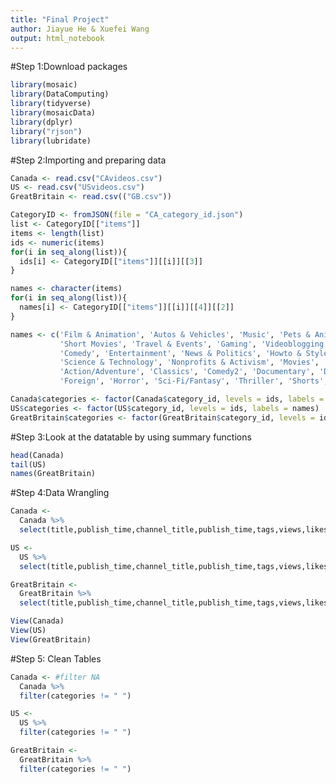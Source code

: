 ```yaml
---
title: "Final Project"
author: Jiayue He & Xuefei Wang
output: html_notebook
---
```


#Step 1:Download packages
```r
library(mosaic)
library(DataComputing)
library(tidyverse)
library(mosaicData)
library(dplyr)
library("rjson")
library(lubridate)
```


#Step 2:Importing and preparing data
```r
Canada <- read.csv("CAvideos.csv")
US <- read.csv("USvideos.csv")
GreatBritain <- read.csv(("GB.csv"))
```

```r
CategoryID <- fromJSON(file = "CA_category_id.json")
list <- CategoryID[["items"]]
items <- length(list)
ids <- numeric(items)
for(i in seq_along(list)){
  ids[i] <- CategoryID[["items"]][[i]][[3]]
}

names <- character(items)
for(i in seq_along(list)){
  names[i] <- CategoryID[["items"]][[i]][[4]][[2]]
}

names <- c('Film & Animation', 'Autos & Vehicles', 'Music', 'Pets & Animals', 'Sports', 
           'Short Movies', 'Travel & Events', 'Gaming', 'Videoblogging', 'People & Blogs', 
           'Comedy', 'Entertainment', 'News & Politics', 'Howto & Style', 'Education', 
           'Science & Technology', 'Nonprofits & Activism', 'Movies', 'Anime/Animation', 
           'Action/Adventure', 'Classics', 'Comedy2', 'Documentary', 'Drama', 'Family', 
           'Foreign', 'Horror', 'Sci-Fi/Fantasy', 'Thriller', 'Shorts', 'Shows')

Canada$categories <- factor(Canada$category_id, levels = ids, labels = names)
US$categories <- factor(US$category_id, levels = ids, labels = names)
GreatBritain$categories <- factor(GreatBritain$category_id, levels = ids, labels = names)
```


#Step 3:Look at the datatable by using summary functions
```r
head(Canada)
tail(US)
names(GreatBritain)
```

#Step 4:Data Wrangling 
```r
Canada <-
  Canada %>%
  select(title,publish_time,channel_title,publish_time,tags,views,likes,dislikes,comment_count,thumbnail_link,description,categories)

US <-
  US %>%
  select(title,publish_time,channel_title,publish_time,tags,views,likes,dislikes,comment_count,thumbnail_link,description,categories)

GreatBritain <-
  GreatBritain %>%
  select(title,publish_time,channel_title,publish_time,tags,views,likes,dislikes,comment_count,thumbnail_link,description,categories)
```


```r
View(Canada)
View(US)
View(GreatBritain)
```

#Step 5: Clean Tables
```r
Canada <- #filter NA
  Canada %>%
  filter(categories != " ")

US <-
  US %>%
  filter(categories != " ")

GreatBritain <-
  GreatBritain %>%
  filter(categories != " ")
```









